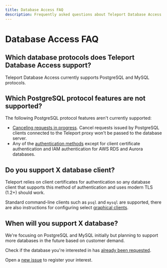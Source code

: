 ```yaml
---
title: Database Access FAQ
description: Frequently asked questions about Teleport Database Access
---
```


# Database Access FAQ

## Which database protocols does Teleport Database Access support?

Teleport Database Access currently supports PostgreSQL and MySQL protocols.

## Which PostgreSQL protocol features are not supported?

The following PostgreSQL protocol features aren't currently supported:

- [Canceling requests in progress](https://www.postgresql.org/docs/current/protocol-flow.html#id-1.10.5.7.9).
  Cancel requests issued by PostgreSQL clients connected to the Teleport proxy
  won't be passed to the database server.
- Any of the [authentication methods](https://www.postgresql.org/docs/current/auth-methods.html)
  except for client certificate authentication and IAM authentication for AWS
  RDS and Aurora databases.

## Do you support X database client?

Teleport relies on client certificates for authentication so any database client
that supports this method of authentication and uses modern TLS (1.2+) should
work.

Standard command-line clients such as `psql` and `mysql` are supported, there
are also instructions for configuring select [graphical clients](./guides/gui-clients.mdx).

## When will you support X database?

We're focusing on PostgreSQL and MySQL initially but planning to support more
databases in the future based on customer demand.

Check if the database you're interested in has [already been requested](https://github.com/gravitational/teleport/labels/database-access).

Open a [new issue](https://github.com/gravitational/teleport/issues/new/choose) to register your interest.
